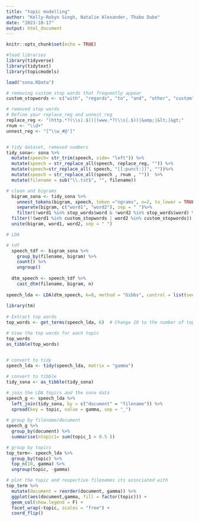 ```yaml
---
title: "topic modelling"
author: "Kelly-Robyn Singh, Natalie Alexander, Thabo Dube"
date: "2023-10-17"
output: html_document
---
```


```r
knitr::opts_chunk$set(echo = TRUE)
```

```r
#load libraries
library(tidyverse)
library(tidytext)
library(topicmodels)

load("sona.RData")

```

```r

# removing custom stop words that frequently appear 
custom_stopwords <- c("with", "regards", "to", "and", "other", "custom", "stopwords", "you", "want", "south", "africa", "madame","speaker")

# removed stop words 
# Define your replace_reg and unnest_reg
replace_reg <- "(http.*?(\\s|.$))|(www.*?(\\s|.$))|&amp;|&lt;|&gt;"
rnum <- "\\d+"
unnest_reg <- "[^\\w_#@']"


# tidy dataset, removed numbers
tidy_sona<- sona %>%
  mutate(speech= str_trim(speech, side= "left")) %>%
  mutate(speech = str_replace_all(speech, replace_reg, "")) %>%
  mutate(speech=str_replace_all( speech, "[[:punct:]]", ""))%>%
  mutate(speech = str_replace_all(speech , rnum , ""))  %>%
  mutate(filename = sub("\\.txt$", "", filename))

# clean and bigrams 
  bigram_sona <- tidy_sona %>%
    unnest_tokens(bigram, speech, token ="ngrams", n=2, to_lower = TRUE) %>%
    separate(bigram, c("word1", "word2"), sep = " ")%>%
    filter(!word1 %in% stop_words$word & !word2 %in% stop_words$word) %>%
  filter(!(word1 %in% custom_stopwords | word2 %in% custom_stopwords)) %>%
  unite(bigram, word1, word2, sep = " ")
```

```r
# LDA 

# tdf
  speech_tdf <- bigram_sona %>%
    group_by(filename, bigram) %>%
    count() %>%
    ungroup()
  
  dtm_speech <- speech_tdf %>%
    cast_dtm(filename, bigram, n)
  
speech_lda <- LDA(dtm_speech, k=8, method = "Gibbs", control = list(seed=123))
  
library(tm)
  
# Extract top words
top_words <- get_terms(speech_lda, 6)  # Change 10 to the number of top words you want

# View the top words for each topic
top_words
as_tibble(top_words)
  
```
```r

# convert to tidy 
speech_lda <- tidy(speech_lda, matrix = "gamma")

# convert to tibble 
tidy_sona <- as_tibble(tidy_sona)

# join the LDA topics and the sona data 
speech_g <- speech_lda %>%
  left_join(tidy_sona, by = c("document" = "filename")) %>%
  spread(key = topic, value = gamma, sep = "_")
  
# group by filename/document 
speech_g %>%
  group_by(document) %>%
  summarise(ntopic1= sum(topic_1 > 0.5 ))

# group by topics 
top_term<- speech_lda %>%
  group_by(topic) %>%
  top_n(10, gamma) %>%
  ungroup(topic, -gamma)

# plot the topic and respective filenames its associated with 
top_term %>% 
  mutate(document = reorder(document, gamma)) %>%
  ggplot(aes(document,gamma, fill = factor(topic))) +
  geom_col(show.legend = F) +
  facet_wrap(~topic, scales = "free") +
  coord_flip()
```


